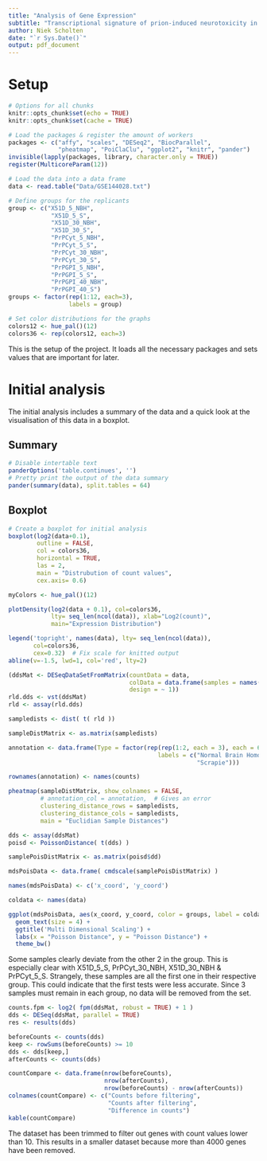 ```yaml
---
title: "Analysis of Gene Expression"
subtitle: "Transcriptional signature of prion-induced neurotoxicity in a Drosophila model of transmissible mammalian prion disease."
author: Niek Scholten
date: "`r Sys.Date()`"
output: pdf_document
---
```


<!-- Page 1 -->
\thispagestyle{empty}

\vspace{100pt}
\begin{center}
    \includegraphics[width=5in,height=5in]{drosophila.jpg}\LARGE\\
\end{center}
\setcounter{secnumdepth}{2}

<!-- Page 2 -->
\newpage


\clearpage
\setcounter{page}{1}

\tableofcontents

<!-- Page 3 -->
\newpage


# Setup
```r
# Options for all chunks
knitr::opts_chunk$set(echo = TRUE)
knitr::opts_chunk$set(cache = TRUE)

# Load the packages & register the amount of workers
packages <- c("affy", "scales", "DESeq2", "BiocParallel",
              "pheatmap", "PoiClaClu", "ggplot2", "knitr", "pander")
invisible(lapply(packages, library, character.only = TRUE))
register(MulticoreParam(12))

# Load the data into a data frame
data <- read.table("Data/GSE144028.txt")

# Define groups for the replicants
group <- c("X51D_5_NBH",
            "X51D_5_S",
            "X51D_30_NBH",
            "X51D_30_S",
            "PrPCyt_5_NBH",
            "PrPCyt_5_S",
            "PrPCyt_30_NBH",
            "PrPCyt_30_S",
            "PrPGPI_5_NBH",
            "PrPGPI_5_S",
            "PrPGPI_40_NBH",
            "PrPGPI_40_S")
groups <- factor(rep(1:12, each=3),
                 labels = group)

# Set color distributions for the graphs
colors12 <- hue_pal()(12)
colors36 <- rep(colors12, each=3)
```
This is the setup of the project. It loads all the necessary packages and sets values that are important for later.

<!-- Page 4 -->
\newpage

# Initial analysis
The initial analysis includes a summary of the data and a quick look at the visualisation of this data in a boxplot.

## Summary
```r
# Disable intertable text
panderOptions('table.continues', '')
# Pretty print the output of the data summary
pander(summary(data), split.tables = 64)
```
<!-- Page 5 -->
\newpage


## Boxplot
```r
# Create a boxplot for initial analysis
boxplot(log2(data+0.1),
        outline = FALSE,
        col = colors36,
        horizontal = TRUE,
        las = 2,
        main = "Distrubution of count values",
        cex.axis= 0.6)
```

```r
myColors <- hue_pal()(12)

plotDensity(log2(data + 0.1), col=colors36,
            lty= seq_len(ncol(data)), xlab="Log2(count)",
            main="Expression Distribution")

legend('topright', names(data), lty= seq_len(ncol(data)),
       col=colors36,
       cex=0.32)  # Fix scale for knitted output
abline(v=-1.5, lwd=1, col='red', lty=2)
```
```r
(ddsMat <- DESeqDataSetFromMatrix(countData = data,
                                  colData = data.frame(samples = names(data)),
                                  design = ~ 1))
rld.dds <- vst(ddsMat)
rld <- assay(rld.dds)

sampledists <- dist( t( rld ))
```
```r
sampleDistMatrix <- as.matrix(sampledists)

annotation <- data.frame(Type = factor(rep(rep(1:2, each = 3), each = 6),
                                          labels = c("Normal Brain Homogenate",
                                                     "Scrapie")))

rownames(annotation) <- names(counts)

pheatmap(sampleDistMatrix, show_colnames = FALSE,
         # annotation_col = annotation,  # Gives an error
         clustering_distance_rows = sampledists,
         clustering_distance_cols = sampledists,
         main = "Euclidian Sample Distances")
```
```r
dds <- assay(ddsMat)
poisd <- PoissonDistance( t(dds) )

samplePoisDistMatrix <- as.matrix(poisd$dd)

mdsPoisData <- data.frame( cmdscale(samplePoisDistMatrix) )

names(mdsPoisData) <- c('x_coord', 'y_coord')

coldata <- names(data)

ggplot(mdsPoisData, aes(x_coord, y_coord, color = groups, label = coldata)) +
  geom_text(size = 4) +
  ggtitle('Multi Dimensional Scaling') +
  labs(x = "Poisson Distance", y = "Poisson Distance") +
  theme_bw()
```
Some samples clearly deviate from the other 2 in the group.
This is especially clear with X51D_5_S, PrPCyt_30_NBH, X51D_30_NBH & PrPCyt_5_S.
Strangely, these samples are all the first one in their respective group. This could indicate that the first tests were less accurate.
Since 3 samples must remain in each group, no data will be removed from the set.
```r
counts.fpm <- log2( fpm(ddsMat, robust = TRUE) + 1 )
dds <- DESeq(ddsMat, parallel = TRUE)
res <- results(dds)
```
```r
beforeCounts <- counts(dds)
keep <- rowSums(beforeCounts) >= 10
dds <- dds[keep,]
afterCounts <- counts(dds)

countCompare <- data.frame(nrow(beforeCounts),
                           nrow(afterCounts),
                           nrow(beforeCounts) - nrow(afterCounts))
colnames(countCompare) <- c("Counts before filtering",
                            "Counts after filtering",
                            "Difference in counts")
kable(countCompare)
```
The dataset has been trimmed to filter out genes with count values lower than 10.
This results in a smaller dataset because more than 4000 genes have been removed.
